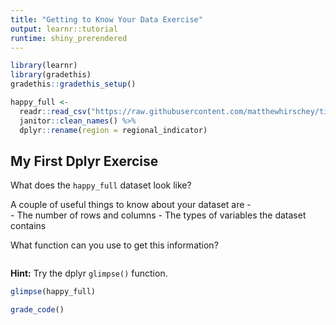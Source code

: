 ```yaml
---
title: "Getting to Know Your Data Exercise"
output: learnr::tutorial
runtime: shiny_prerendered
---
```

```r
library(learnr)
library(gradethis)
gradethis::gradethis_setup()

happy_full <- 
  readr::read_csv("https://raw.githubusercontent.com/matthewhirschey/tidybiology.org/main/data/world-happiness-report-2021.csv") %>% 
  janitor::clean_names() %>% 
  dplyr::rename(region = regional_indicator)
```
## My First Dplyr Exercise

What does the `happy_full` dataset look like?

A couple of useful things to know about your dataset are -  
- The number of rows and columns
- The types of variables the dataset contains  

What function can you use to get this information?

```r

```

<div id="glimpse-hint">
**Hint:** Try the dplyr `glimpse()` function.
</div>

```r
glimpse(happy_full)
```

```r
grade_code()
```